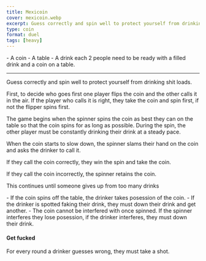 ```yaml
---
title: Mexicoin
cover: mexicoin.webp
excerpt: Guess correctly and spin well to protect yourself from drinking shit loads.
type: coin
format: duel
tags: [heavy]
---
```


<GameHero
  cover="/images/mexicoin.webp"
  alt="Mexicoin"
/>

<GameSection title="Equipment" icon="/images/liquor.webp">
-   A coin
-   A table
-   A drink each
</GameSection>

<GameSection title="Setup" icon="/images/settings.webp">
2 people need to be ready with a filled drink and a coin on a table.

* * *
</GameSection>

<GameSection title="Aim of the Game" icon="/images/target.webp">
<p>Guess correctly and spin well to protect yourself from drinking shit loads.</p>
</GameSection>

<GameSection title="How to Play" icon="/images/question.webp">
First, to decide who goes first one player flips the coin and the other calls it in the air. If the player who calls it is right, they take the coin and spin first, if not the flipper spins first.

The game begins when the spinner spins the coin as best they can on the table so that the coin spins for as long as possible. During the spin, the other player must be constantly drinking their drink at a steady pace.

When the coin starts to slow down, the spinner slams their hand on the coin and asks the drinker to call it.

If they call the coin correctly, they win the spin and take the coin.

If they call the coin incorrectly, the spinner retains the coin.

This continues until someone gives up from too many drinks
</GameSection>

<GameSection title="Rules" icon="/images/rules.webp">
-   If the coin spins off the table, the drinker takes posession of the coin.
-   If the drinker is spotted faking their drink, they must down their drink and get another.
-   The coin cannot be interfered with once spinned. If the spinner interferes they lose posession, if the drinker interferes, they must down their drink.
</GameSection>

<GameSection title="Special Edition" icon="/images/special.webp">

<h4>Get fucked</h4>

<p>For every round a drinker guesses wrong, they must take a shot.</p>
</GameSection>

<ShareButtons title="Mexicoin" />

<FeedbackCard>
</FeedbackCard>
